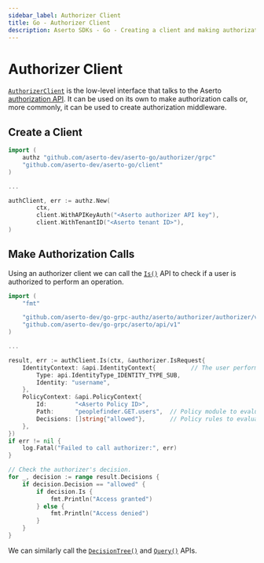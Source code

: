```yaml
---
sidebar_label: Authorizer Client
title: Go - Authorizer Client
description: Aserto SDKs - Go - Creating a client and making authorization calls
---
```


# Authorizer Client

[`AuthorizerClient`](https://github.com/aserto-dev/go-grpc-authz/blob/main/aserto/authorizer/authorizer/v1/authorizer_grpc.pb.go#L20)
is the low-level interface that talks to the Aserto [authorization API](/docs/authorizer-guide/authz).
It can be used on its own to make authorization calls or, more commonly, it can be used to create authorization
middleware.

## Create a Client

```go
import (
    authz "github.com/aserto-dev/aserto-go/authorizer/grpc"
    "github.com/aserto-dev/aserto-go/client"
)

...

authClient, err := authz.New(
        ctx,
        client.WithAPIKeyAuth("<Aserto authorizer API key"),
        client.WithTenantID("<Aserto tenant ID>"),
)
```

## Make Authorization Calls

Using an authorizer client we can call the [`Is()`](/docs/authorizer-guide/is) API to check if a user is authorized
to perform an operation.

```go
import (
    "fmt"

    "github.com/aserto-dev/go-grpc-authz/aserto/authorizer/authorizer/v1"
    "github.com/aserto-dev/go-grpc/aserto/api/v1"
)

...

result, err := authClient.Is(ctx, &authorizer.IsRequest{
    IdentityContext: &api.IdentityContext{          // The user performing the operation.
        Type: api.IdentityType_IDENTITY_TYPE_SUB,
        Identity: "username",
    },
    PolicyContext: &api.PolicyContext{
        Id:        "<Aserto Policy ID>",
        Path:      "peoplefinder.GET.users",  // Policy module to evaluate.
        Decisions: []string{"allowed"},       // Policy rules to evaluate.
    },
})
if err != nil {
    log.Fatal("Failed to call authorizer:", err)
}

// Check the authorizer's decision.
for _, decision := range result.Decisions {
    if decision.Decision == "allowed" {
        if decision.Is {
            fmt.Println("Access granted")
        } else {
            fmt.Println("Access denied")
        }
    }
}
```

We can similarly call the [`DecisionTree()`](/docs/authorizer-guide/decisiontree) and
[`Query()`](/docs/authorizer-guide/query) APIs.
